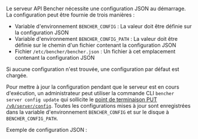 
Le serveur API Bencher nécessite une configuration JSON au démarrage.
La configuration peut être fournie de trois manières :
- Variable d'environnement `BENCHER_CONFIG` : La valeur doit être définie sur la configuration JSON
- Variable d'environnement `BENCHER_CONFIG_PATH` : La valeur doit être définie sur le chemin d'un fichier contenant la configuration JSON
- Fichier `/etc/bencher/bencher.json` : Un fichier à cet emplacement contenant la configuration JSON

Si aucune configuration n'est trouvée, une configuration par défaut est chargée.

Pour mettre à jour la configuration pendant que le serveur est en cours d'exécution,
un administrateur peut utiliser la commande CLI `bencher server config update`
qui sollicite le [point de terminaison PUT `/v0/server/config`](/fr/docs/api/server/config/#put-v0serverconfig).
Toutes les configurations mises à jour sont enregistrées dans la variable d'environnement `BENCHER_CONFIG`
et sur le disque à `BENCHER_CONFIG_PATH`.

Exemple de configuration JSON :

<Example />